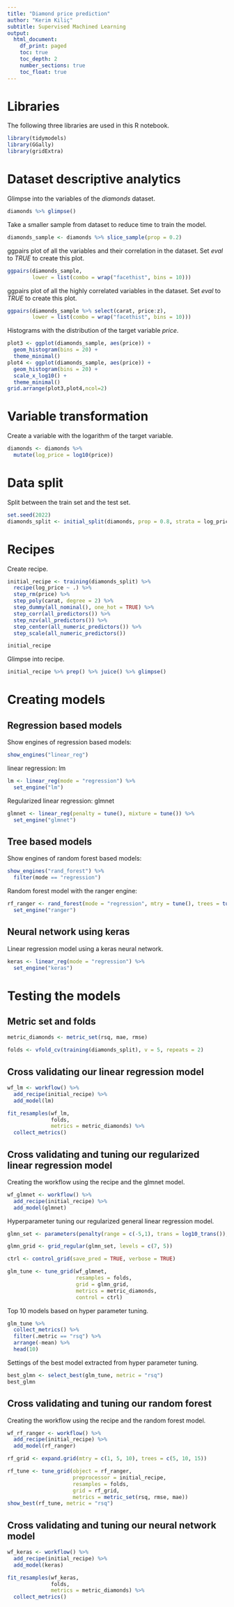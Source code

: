 ```yaml
---
title: "Diamond price prediction"
author: "Kerim Kiliç"
subtitle: Supervised Machined Learning
output:
  html_document:
    df_print: paged
    toc: true
    toc_depth: 2
    number_sections: true
    toc_float: true
---
```


# Libraries

The following three libraries are used in this R notebook.

```r
library(tidymodels)
library(GGally)
library(gridExtra)
```

# Dataset descriptive analytics

Glimpse into the variables of the *diamonds* dataset.

```r
diamonds %>% glimpse()
```

Take a smaller sample from dataset to reduce time to train the model.
```r
diamonds_sample <- diamonds %>% slice_sample(prop = 0.2)
```

ggpairs plot of all the variables and their correlation in the dataset. Set *eval* to *TRUE* to create this plot.

```r
ggpairs(diamonds_sample,
        lower = list(combo = wrap("facethist", bins = 10)))
```

ggpairs plot of all the highly correlated variables in the dataset. Set *eval* to *TRUE* to create this plot.

```r
ggpairs(diamonds_sample %>% select(carat, price:z),
        lower = list(combo = wrap("facethist", bins = 10)))
```

Histograms with the distribution of the target variable *price*.

```r
plot3 <- ggplot(diamonds_sample, aes(price)) +
  geom_histogram(bins = 20) +
  theme_minimal()
plot4 <- ggplot(diamonds_sample, aes(price)) +
  geom_histogram(bins = 20) +
  scale_x_log10() +
  theme_minimal()
grid.arrange(plot3,plot4,ncol=2)
```

# Variable transformation

Create a variable with the logarithm of the target variable.

```r
diamonds <- diamonds %>%
  mutate(log_price = log10(price))
```


# Data split

Split between the train set and the test set.

```r
set.seed(2022)
diamonds_split <- initial_split(diamonds, prop = 0.8, strata = log_price)
```

# Recipes

Create recipe.

```r
initial_recipe <- training(diamonds_split) %>%
  recipe(log_price ~ .) %>%
  step_rm(price) %>%
  step_poly(carat, degree = 2) %>%
  step_dummy(all_nominal(), one_hot = TRUE) %>%
  step_corr(all_predictors()) %>%
  step_nzv(all_predictors()) %>%
  step_center(all_numeric_predictors()) %>%
  step_scale(all_numeric_predictors())

initial_recipe
```

Glimpse into recipe.

```r
initial_recipe %>% prep() %>% juice() %>% glimpse()
```

# Creating models

## Regression based models

Show engines of regression based models:

```r
show_engines("linear_reg")
```

linear regression: lm

```r
lm <- linear_reg(mode = "regression") %>%
  set_engine("lm")
```

Regularized linear regression: glmnet

```r
glmnet <- linear_reg(penalty = tune(), mixture = tune()) %>%
  set_engine("glmnet")
```

## Tree based models

Show engines of random forest based models:

```r
show_engines("rand_forest") %>%
  filter(mode == "regression")
```

Random forest model with the ranger engine:

```r
rf_ranger <- rand_forest(mode = "regression", mtry = tune(), trees = tune()) %>%
  set_engine("ranger")
```

## Neural network using keras

Linear regression model using a keras neural network.

```r
keras <- linear_reg(mode = "regression") %>%
  set_engine("keras")
```

# Testing the models

## Metric set and folds

```r
metric_diamonds <- metric_set(rsq, mae, rmse)
```

```r
folds <- vfold_cv(training(diamonds_split), v = 5, repeats = 2)
```

## Cross validating our linear regression model

```r
wf_lm <- workflow() %>%
  add_recipe(initial_recipe) %>%
  add_model(lm)
```

```r
fit_resamples(wf_lm, 
              folds,
              metrics = metric_diamonds) %>%
  collect_metrics()
```

## Cross validating and tuning our regularized linear regression model

Creating the workflow using the recipe and the glmnet model.

```r
wf_glmnet <- workflow() %>%
  add_recipe(initial_recipe) %>%
  add_model(glmnet)
```

Hyperparameter tuning our regularized general linear regression model.

```r
glmn_set <- parameters(penalty(range = c(-5,1), trans = log10_trans()), mixture())

glmn_grid <- grid_regular(glmn_set, levels = c(7, 5))

ctrl <- control_grid(save_pred = TRUE, verbose = TRUE)

glm_tune <- tune_grid(wf_glmnet,
                      resamples = folds,
                      grid = glmn_grid,
                      metrics = metric_diamonds,
                      control = ctrl)
```
Top 10 models based on hyper parameter tuning.

```r
glm_tune %>% 
  collect_metrics() %>%
  filter(.metric == "rsq") %>%
  arrange(-mean) %>%
  head(10)
```

Settings of the best model extracted from hyper parameter tuning.

```r
best_glmn <- select_best(glm_tune, metric = "rsq")
best_glmn
```

## Cross validating and tuning our random forest 

Creating the workflow using the recipe and the random forest model.

```r
wf_rf_ranger <- workflow() %>%
  add_recipe(initial_recipe) %>%
  add_model(rf_ranger)
```

```r
rf_grid <- expand.grid(mtry = c(1, 5, 10), trees = c(5, 10, 15))
```

```r
rf_tune <- tune_grid(object = rf_ranger, 
                     preprocessor = initial_recipe, 
                     resamples = folds, 
                     grid = rf_grid, 
                     metrics = metric_set(rsq, rmse, mae))
show_best(rf_tune, metric = "rsq")
```

## Cross validating and tuning our neural network model

```r
wf_keras <- workflow() %>%
  add_recipe(initial_recipe) %>%
  add_model(keras)
```

```r
fit_resamples(wf_keras, 
              folds,
              metrics = metric_diamonds) %>%
  collect_metrics()
```


